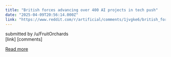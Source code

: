 ```yaml
---
title: "British forces advancing over 400 AI projects in tech push"
date: "2025-04-09T20:56:14.000Z"
link: "https://www.reddit.com/r/artificial/comments/1jvgke6/british_forces_advancing_over_400_ai_projects_in/"
---
```


submitted by    /u/FruitOrchards  
 [link]   [comments]

[Read more](https://www.reddit.com/r/artificial/comments/1jvgke6/british_forces_advancing_over_400_ai_projects_in/)
